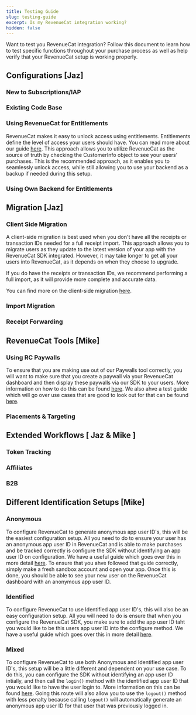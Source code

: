 ```yaml
---
title: Testing Guide
slug: testing-guide
excerpt: Is my RevenueCat integration working? 
hidden: false
---
```


Want to test you RevenueCat integration? Follow this document to learn how to test specific functions throughout your purchase process as well as help verify that your RevenueCat setup is working properly.

## Configurations [Jaz]

### New to Subscriptions/IAP
### Existing Code Base
### Using RevenueCat for Entitlements

RevenueCat makes it easy to unlock access using entitlements. Entitlements define the level of access your users should have. You can read more about our guide [here](https://www.revenuecat.com/docs/customers/customer-info).
This approach allows you to utilize RevenueCat as the source of truth by checking the CustomerInfo object to see your users' purchases. This is the recommended approach, as it enables you to seamlessly unlock access, while still allowing you to use your backend as a backup if needed during this setup.

### Using Own Backend for Entitlements

## Migration [Jaz]

### Client Side Migration
A client-side migration is best used when you don't have all the receipts or transaction IDs needed for a full receipt import. This approach allows you to migrate users as they update to the latest version of your app with the RevenueCat SDK integrated. However, it may take longer to get all your users into RevenueCat, as it depends on when they choose to upgrade.

If you do have the receipts or transaction IDs, we recommend performing a full import, as it will provide more complete and accurate data.

You can find more on the client-side migration [here](https://www.revenuecat.com/docs/migrating-to-revenuecat/migrating-existing-subscriptions#client-side-sdk-data-import).

### Import Migration
### Receipt Forwarding

## RevenueCat Tools [Mike] 

### Using RC Paywalls
To ensure that you are making use out of our Paywalls tool correctly, you will want to make sure that you create a paywall via your RevenueCat dashboard and then display these paywalls via our SDK to your users. More information on how to do this can be found [here](https://www.revenuecat.com/docs/tools/paywalls/displaying-paywalls). We also ahve a test guide which will go over use cases that are good to look out for that can be found [here](testing-guide/use-cases). 
### Placements & Targeting 

## Extended Workflows [ Jaz & Mike ]

### Token Tracking
### Affiliates
### B2B

## Different Identification Setups [Mike]

### Anonymous 
To configure RevenueCat to generate anonymous app user ID's, this will be the easiest configuration setup. All you need to do to ensure your user has an anonymous app user ID in RevenueCat and is able to make purchases and be tracked correctly is configure the SDK without identifying an app user ID on configuration. We have a useful guide which goes over this in more detail [here](https://www.revenuecat.com/docs/customers/user-ids#anonymous-app-user-ids). To ensure that you ahve followed that guide correctly, simply make a fresh sandbox account and open your app. Once this is done, you should be able to see your new user on the RevenueCat dashboard with an anonymous app user ID. 
### Identified 
To configure RevenueCat to use Identified app user ID's, this will also be an easy configuration setup. All you will need to do is ensure that when you configure the RevenueCat SDK, you make sure to add the app user ID taht you would like to be this users app user ID into the configure method. We have a useful guide which goes over this in more detail [here](https://www.revenuecat.com/docs/customers/user-ids#provide-app-user-id-on-configuration). 
### Mixed
To configure RevenueCat to use both Anonymous and Identified app user ID's, this setup will be a little different and dependent on your use case. To do this, you can configure the SDK without identifying an app user ID intially, and then call the `login()` method with the identified app user ID that you would like to have the user login to. More information on this can be found [here](https://www.revenuecat.com/docs/customers/user-ids#provide-app-user-id-after-configuration). Going this route will also allow you to use the `logout()` method with less penalty because calling `logout()` will automatically generate an anonymous app user ID for that user that was previously logged in. 